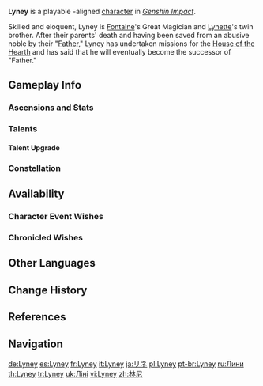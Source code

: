 {{CharacterTabs}}
{{About|the playable character|the [[Genius Invokation TCG]] Character Card|Lyney (Character Card)}}
{{Character Infobox
|image            = <gallery>
Lyney Card.png|Card 1
Lyney Card 2.png|Card 2
Character Lyney Full Wish.png|Wish
Character Lyney Game.png|In-Game
</gallery>

<!--Playable Character Information-->
|type             = Playable
|quality          = 5
|weapon           = Bow
|element          = Pyro
|arkhe            = Pneuma

<!--Character Information-->
|name             = Lyney
|realname         = 
|birthday         = February 2nd
|constellation    = Felis Fuscus
|region           = Fontaine
|affiliation      = Hotel Bouffes d'ete
|affiliation2     = House of the Hearth
|affiliation3     = Fatui
|dish             = Cubic Tricks
|namecard         = Lyney: Pretense
|obtain           =
* [[Conjuring Chiaroscuro|Event Wish &mdash; Conjuring Chiaroscuro]]
|obtainType       = Event-Exclusive
|event_name       = Conjuring Chiaroscuro
|releaseDate      = 2023-08-16

<!--Family-->
|father           = Arlecchino
|fatherNote       = "Father" Guardian
|mother           = 
|spouse           = 
|sibling          = Lynette
|siblingNote      = younger twin sister
|sibling2         = Freminet
|siblingNote2     = younger pledged brother
|sibling3         = Chapleau
|siblingNote3     = pledged brother
|sibling4         = Heloir
|siblingNote4     = younger pledged sister
|sibling5         = Foltz
|siblingNote5     = younger pledged brother

<!--Titles-->
|title            = Spectacle of Phantasmagoria
|title2           = Celebrated Magician of the Court of Fontaine

<!--Voice Actors, refer to [[Genshin Impact Wiki:Manual of Style]] for the references-->
|voiceEN          = [[imdb:nm5410860|Daman Mills]]<ref name="The Final Feast desc">YouTube: [https://youtu.be/9SbgmM3mSps Overture Teaser: The Final Feast] (Video Description)</ref>
|voiceCN          = [https://zh.moegirl.org.cn/锦鲤 Jinli ({{zh|锦鲤}})]<ref name="The Final Feast ZH desc">Bilibili: [https://www.bilibili.com/video/BV1ss4y1k7CD {{zh|序曲PV&mdash;&mdash;「致终幕的欢宴」}}] (Video Description)</ref>
|voiceJP          = {{w|Hiro Shimono|Shimono Hiro ({{ja|下野紘}})}}<ref name="The Final Feast JP desc">YouTube: [https://youtu.be/tILKOAdPuIo {{ja|序曲PV「フィナーレへの歓宴」}}] (Video Description)</ref>
|voiceKR          = [https://namu.wiki/w/박성영 Park Song-young ({{ko|박성영}})]<ref name="The Final Feast KR desc">YouTube: [https://youtu.be/jJfxBACf2_o {{ko|서곡 PV-「종막을 향한 연회」}}] (Video Description)</ref>
}}
'''Lyney''' is a playable {{Pneuma}}-aligned {{Pyro}} [[character]] in ''[[Genshin Impact]]''.

Skilled and eloquent, Lyney is [[Fontaine]]'s Great Magician and [[Lynette]]'s twin brother. After their parents' death and having been saved from an abusive noble by their "[[Arlecchino|Father]]," Lyney has undertaken missions for the [[House of the Hearth]] and has said that he will eventually become the successor of "Father."

==Gameplay Info==
===Ascensions and Stats===
{{Character Ascensions and Stats}}

===Talents===
{{Talent Table}}

====Talent Upgrade====
{{Talent Upgrade}}

===Constellation===
{{Constellation Table}}

==Availability==
===Character Event Wishes===
{{Featured}}
===Chronicled Wishes===
{{Featured|chronicled=1}}

==Other Languages==
{{Other Languages|default_hidden=1
|en      = Lyney
|zhs     = 林尼
|zhs_rm  = Línní
|zht     = 林尼
|zht_rm  = Línní
|ja      = リネ
|ja_rm   = Rine
|ko      = 리니
|es      = Lyney
|fr      = Lyney
|ru      = Лини
|th      = Lyney
|vi      = Lyney
|de      = Lyney
|id      = Lyney
|pt      = Lyney
|tr      = Lyney
|it      = Lyney
}}

==Change History==
{{Change History|4.0|introduced=3.7}}

==References==
{{Reflist}}

==Navigation==
{{Character Navbox}}

[[de:Lyney]]
[[es:Lyney]]
[[fr:Lyney]]
[[it:Lyney]]
[[ja:リネ]]
[[pl:Lyney]]
[[pt-br:Lyney]]
[[ru:Лини]]
[[th:Lyney]]
[[tr:Lyney]]
[[uk:Ліні]]
[[vi:Lyney]]
[[zh:林尼]]